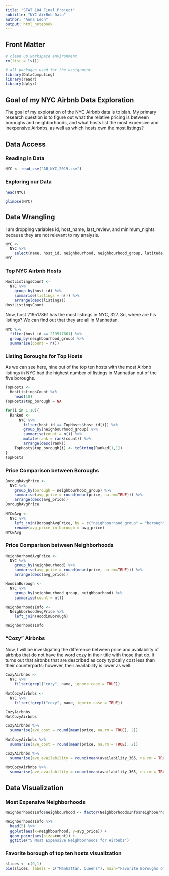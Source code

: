 ```yaml
---
title: "STAT 184 Final Project"
subtitle: "NYC AirBnb Data"
author: "Anna Leon"
output: html_notebook
---
```


## Front Matter

```r
# clean up workspace environment
rm(list = ls())

# all packages used for the assignment
library(DataComputing)
library(readr)
library(dplyr)
```

## Goal of my NYC Airbnb Data Exploration

The goal of my exploration of the NYC Airbnb data is to blah. My primary research question is to figure out what the relative pricing is between boroughs and neighborhoods, and what hosts list the most expensive and inexpensive Airbnbs, as well as which hosts own the most listings?


## Data Access

### Reading in Data
```r
NYC <- read_csv("AB_NYC_2019.csv")
```

### Exploring our Data

```r
head(NYC)
```

```r
glimpse(NYC) 
```


## Data Wrangling

I am dropping variables id, host_name, last_review, and minimum_nights because they are not relevant to my analysis.
```r
NYC <-
  NYC %>%
    select(name, host_id, neighbourhood, neighbourhood_group, latitude, longitude, room_type, price, number_of_reviews, reviews_per_month, calculated_host_listings_count, availability_365)
NYC
```

### Top NYC Airbnb Hosts

```r
HostListingsCount <-
  NYC %>%
    group_by(host_id) %>%
    summarise(listings = n()) %>%
    arrange(desc(listings))
HostListingsCount
```

Now, host 219517861 has the most listings in NYC, 327. So, where are his listings?
We can find out that they are all in Manhattan.

```r
NYC %>%
  filter(host_id == 219517861) %>%
  group_by(neighbourhood_group) %>%
  summarise(count = n())
```

### Listing Boroughs for Top Hosts

As we can see here, nine out of the top ten hosts with the most Airbnb listings in NYC had the highest number of listings in Manhattan out of the five boroughs.
```r
TopHosts <-
  HostListingsCount %>%
    head(10)
TopHosts$top_borough = NA

for(i in 1:10){
  Ranked <-
      NYC %>%
        filter(host_id == TopHosts$host_id[i]) %>%
        group_by(neighbourhood_group) %>%
        summarise(count = n()) %>%
        mutate(rank = rank(count)) %>%
        arrange(desc(rank)) 
    TopHosts$top_borough[i] <- toString(Ranked[1,1])
}
TopHosts
```

### Price Comparison between Boroughs

```r
BoroughAvgPrice <-
  NYC %>%
    group_by(borough = neighbourhood_group) %>%
    summarise(avg_price = round(mean(price, na.rm=TRUE))) %>%
    arrange(desc(avg_price))
BoroughAvgPrice

NYCwAvg <-
  NYC %>%
    left_join(BoroughAvgPrice, by = c("neighbourhood_group" = "borough")) %>%
    rename(avg_price_in_borough = avg_price)
NYCwAvg
```

### Price Comparison between Neighborhoods

```r
NeighborhoodAvgPrice <-
  NYC %>%
    group_by(neighbourhood) %>%
    summarise(avg_price = round(mean(price, na.rm=TRUE))) %>%
    arrange(desc(avg_price))

HoodinBorough <-
  NYC %>%
    group_by(neighbourhood_group, neighbourhood) %>%
    summarise(count = n())

NeighborhoodsInfo <-
  NeighborhoodAvgPrice %>%
    left_join(HoodinBorough)

NeighborhoodsInfo
```

### "Cozy" Airbnbs

Now, I will be investigating the difference between price and availability of airbnbs that do not have the word cozy in their title with those that do. It turns out that airbnbs that are described as cozy typically cost less than their counterparts; however, their availability is lower as well. 

```r
CozyAirbnbs <-
  NYC %>%
    filter(grepl("cozy", name, ignore.case = TRUE))

NotCozyAirbnbs <-
  NYC %>%
    filter(!grepl("cozy", name, ignore.case = TRUE))

CozyAirbnbs
NotCozyAirbnbs

CozyAirbnbs %>%
  summarise(ave_cost = round(mean(price, na.rm = TRUE), 2))

NotCozyAirbnbs %>%
  summarise(ave_cost = round(mean(price, na.rm = TRUE), 2))

CozyAirbnbs %>%
  summarise(ave_availability = round(mean(availability_365, na.rm = TRUE)))

NotCozyAirbnbs %>%
  summarise(ave_availability = round(mean(availability_365, na.rm = TRUE)))
```


## Data Visualization

### Most Expensive Neighborhoods

```r
NeighborhoodsInfo$neighbourhood <- factor(NeighborhoodsInfo$neighbourhood,levels = c("Fort Wadsworth", "Woodrow", "Tribeca", "Sea Gate", "Riverdale"))

NeighborhoodsInfo %>%
  head(5) %>%
  ggplot(aes(x=neighbourhood, y=avg_price)) + 
  geom_point(aes(size=count)) +
  ggtitle("5 Most Expensive Neighborhoods for Airbnbs")
```

### Favorite borough of top ten hosts visualization 

```r
slices <- c(9,1)
pie(slices, labels = c("Manhattan, Queens"), main="Favorite Boroughs of Top Hosts")
```

